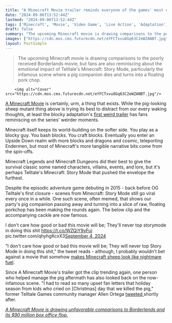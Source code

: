```yaml
---
title: "A Minecraft Movie trailer reminds everyone of the games' most evil moment: 'Kids cried on Christmas day that we killed the pig'"
date: "2024-09-06T13:52:44Z"
lastmod: "2024-09-06T13:52:44Z"
tags: ['Minecraft', 'Movie', 'Video Game', 'Live Action', 'Adaptation', 'Telltale', 'Minecraft: Story Mode', 'Trailer']
draft: false
summary: "The upcoming Minecraft movie is drawing comparisons to the poorly received Borderlands movie, but fans are also reminiscing about the emotional impact of Telltale's Minecraft: Story Mode, particularly the infamous scene where a pig companion dies and turns into a floating pork chop."
images: ["https://cdn.mos.cms.futurecdn.net/eYFCTxvu8Gq63C2eWZANBT.jpg"]
layout: PostSimple
---
```

> The upcoming Minecraft movie is drawing comparisons to the poorly received Borderlands movie, but fans are also reminiscing about the emotional impact of Telltale's Minecraft: Story Mode, particularly the infamous scene where a pig companion dies and turns into a floating pork chop.


        <img alt="Cover" src="https://cdn.mos.cms.futurecdn.net/eYFCTxvu8Gq63C2eWZANBT.jpg"/>
        
[A Minecraft Movie](https://www.gamesradar.com/entertainment/live-action-movies/minecraft-movie-release-date-trailer-cast-plot-news/) is certainly, urm, a thing that exists. While the pig-looking sheep mutant thing above is trying its best to distract from our every waking thoughts, at least the blocky adaptation's [first weird trailer](https://www.gamesradar.com/entertainment/live-action-movies/live-action-minecraft-movie-first-trailer-jack-black-steve/) has fans reminiscing on the series' weirder moments.

Minecraft itself keeps its world-building on the softer side. You play as a blocky guy. You bash blocks. You craft blocks. Eventually you enter an Upside Down realm with more blocks and dragons and cosmic, teleporting Endermen, but most of Minecraft's more tangible narrative bits come from the spin-offs.

Minecraft Legends and Minecraft Dungeons did their best to give the survival classic some named characters, villains, events, and lore, but it's perhaps Telltale's Minecraft: Story Mode that pushed the envelope the furthest. 

Despite the episodic adventure game debuting in 2015 - back before OG Telltale's first closure - scenes from Minecraft: Story Mode still go viral every once in a while. One such scene, often memed, that shows our party's pig companion passing away and turning into a slice of raw, floating porkchop has been making the rounds again. The below clip and the accompanying cackle are now famous.

I don't care how good or bad this movie will be; They'll never top storymode in doing this shit https://t.co/WZQiY9yFuj pic.twitter.com/qhyhgKcxX3[September 4, 2024](https://twitter.com/Drewkiith/status/1831380048076796197)

"I don't care how good or bad this movie will be; They will never top Story Mode in doing this shit," the tweet reads - although, I probably wouldn't bet against a movie that somehow [makes Minecraft sheep look like nightmare fuel](https://www.gamesradar.com/entertainment/animation-movies/the-minecraft-movies-animals-are-giving-people-nightmares-please-make-it-stop/).

Since A Minecraft Movie's trailer got the clip trending again, one person who helped manage the pig aftermath has also looked back on the now-infamous scene. "I had to read so many upset fan letters that holiday season from kids who cried on [Christmas] day that we killed the pig," former Telltale Games community manager Allen Ortega [tweeted ](https://x.com/kenjisalk/status/1831737556012298710)shortly after.

[<em>A Minecraft Movie is drawing unfavorable comparisons to Borderlands and its $90 million box office flop.</em>](https://www.gamesradar.com/games/minecraft/the-minecraft-movie-is-drawing-the-most-dangerous-comparison-imaginable-as-viewers-invoke-the-borderlands-movie-and-its-dollar90-million-box-office-failure/) 
        